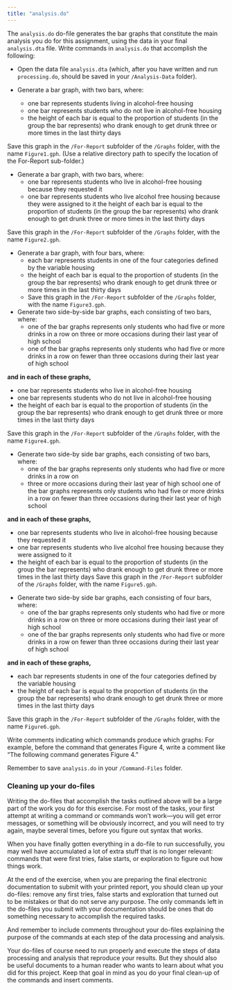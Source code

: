 ---
title: "analysis.do"
---

The `analysis.do` do-file generates the bar graphs that constitute the main analysis you do for this assignment, using the data in your final `analysis.dta` file. Write commands in `analysis.do` that accomplish the following:

-   Open the data file `analysis.dta` (which, after you have written and run `processing.do`, should be saved in your `/Analysis-Data` folder).

-   Generate a bar graph, with two bars, where:

    -   one bar represents students living in alcohol-free housing
    -   one bar represents students who do not live in alcohol-free housing
    -   the height of each bar is equal to the proportion of students (in the group the bar represents) who drank enough to get drunk three or more times in the last thirty days

Save this graph in the `/For-Report` subfolder of the `/Graphs` folder, with the name `Figure1.gph`. (Use a relative directory path to specify the location of the For-Report sub-folder.)

-   Generate a bar graph, with two bars, where:
    -   one bar represents students who live in alcohol-free housing because they requested it
    -   one bar represents students who live alcohol free housing because they were assigned to it the height of each bar is equal to the proportion of students (in the group the bar represents) who drank enough to get drunk three or more times in the last thirty days

Save this graph in the `/For-Report` subfolder of the `/Graphs` folder, with the name `Figure2.gph`.

-   Generate a bar graph, with four bars, where:
    -   each bar represents students in one of the four categories defined by the variable housing
    -   the height of each bar is equal to the proportion of students (in the group the bar represents) who drank enough to get drunk three or more times in the last thirty days
    -   Save this graph in the `/For-Report` subfolder of the `/Graphs` folder, with the name `Figure3.gph`.
-   Generate two side-by-side bar graphs, each consisting of two bars, where:
    -   one of the bar graphs represents only students who had five or more drinks in a row on three or more occasions during their last year of high school
    -   one of the bar graphs represents only students who had five or more drinks in a row on fewer than three occasions during their last year of high school

**and in each of these graphs,**

-   one bar represents students who live in alcohol-free housing
-   one bar represents students who do not live in alcohol-free housing
-   the height of each bar is equal to the proportion of students (in the group the bar represents) who drank enough to get drunk three or more times in the last thirty days

Save this graph in the `/For-Report` subfolder of the `/Graphs` folder, with the name `Figure4.gph`.

-   Generate two side-by side bar graphs, each consisting of two bars, where:
    -   one of the bar graphs represents only students who had five or more drinks in a row on
    -   three or more occasions during their last year of high school one of the bar graphs represents only students who had five or more drinks in a row on fewer than three occasions during their last year of high school

**and in each of these graphs,**

-   one bar represents students who live in alcohol-free housing because they requested it
-   one bar represents students who live alcohol free housing because they were assigned to it
-   the height of each bar is equal to the proportion of students (in the group the bar represents) who drank enough to get drunk three or more times in the last thirty days Save this graph in the `/For-Report` subfolder of the `/Graphs` folder, with the name `Figure5.gph`.

```{=html}
<!-- -->
```
-   Generate two side-by side bar graphs, each consisting of four bars, where:
    -   one of the bar graphs represents only students who had five or more drinks in a row on three or more occasions during their last year of high school
    -   one of the bar graphs represents only students who had five or more drinks in a row on fewer than three occasions during their last year of high school

**and in each of these graphs,**

-   each bar represents students in one of the four categories defined by the variable housing
-   the height of each bar is equal to the proportion of students (in the group the bar represents) who drank enough to get drunk three or more times in the last thirty days

Save this graph in the `/For-Report` subfolder of the `/Graphs` folder, with the name `Figure6.gph`.

::: {.callout-note appearance="simple"}
Write comments indicating which commands produce which graphs: For example, before the command that generates Figure 4, write a comment like “The following command generates Figure 4.”
:::

Remember to save `analysis.do` in your `/Command-Files` folder.

### Cleaning up your do-files

Writing the do-files that accomplish the tasks outlined above will be a large part of the work you do for this exercise.  For most of the tasks, your first attempt at writing a command or commands won't work—you will get error messages, or something will be obviously incorrect, and you will need to try again, maybe several times, before you figure out syntax that works.  

When you have finally gotten everything in a do-file to run successfully, you may well have accumulated a lot of extra stuff that is no longer relevant: commands that were first tries, false starts, or exploration to figure out how things work.

At the end of the exercise, when you are preparing the final electronic documentation to submit with your printed report, you should clean up your do-files:  remove any first tries, false starts and exploration that turned out to be mistakes or that do not serve any purpose.  The only commands left in the do-files you submit with your documentation should be ones that do something necessary to accomplish the required tasks.

And remember to include comments throughout your do-files explaining the purpose of the commands at each step of the data processing and analysis.

:::{.callout-tip collapse="true"}
Your do-files of course need to run properly and execute the steps of data processing and analysis that reproduce your results.  But they should also be useful documents to a human reader who wants to learn about what you did for this project.  Keep that goal in mind as you do your final clean-up of the commands and insert comments.
:::